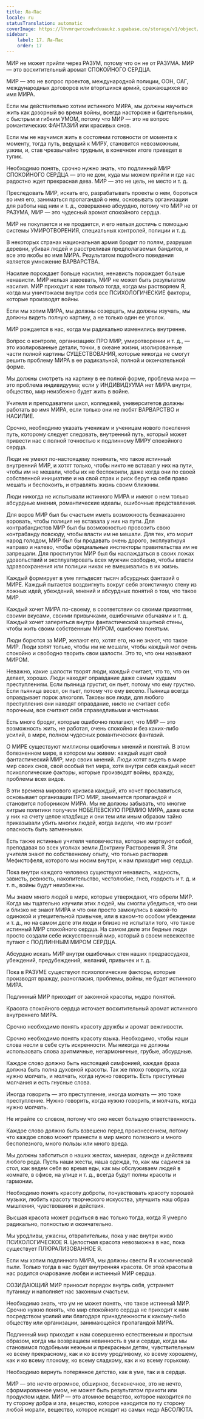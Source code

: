 ```yaml
---
title: Ла-Пас
locale: ru
statusTranslation: automatic
coverImage: https://lhvmrqwrcowdvduuaukz.supabase.co/storage/v1/object/public/strapi-uploads/small_cover-educacion-fundamental.webp-2d51a7828a2b1309555be27f7e2a61a0.webp
sidebar:
    label: 17. Ла-Пас
    order: 17
---
```

МИР не может прийти через РАЗУМ, потому что он не от РАЗУМА. МИР — это восхитительный аромат СПОКОЙНОГО СЕРДЦА.

МИР — это не вопрос проектов, международной полиции, ООН, ОАГ, международных договоров или вторгшихся армий, сражающихся во имя МИРА.

Если мы действительно хотим истинного МИРА, мы должны научиться жить как дозорный во время войны, всегда настороже и бдительными, с быстрым и гибким УМОМ, потому что МИР — это не вопрос романтических ФАНТАЗИЙ или красивых снов.

Если мы не научимся жить в состоянии готовности от момента к моменту, тогда путь, ведущий к МИРУ, становится невозможным, узким, и, став чрезвычайно трудным, в конечном итоге приведет в тупик.

Необходимо понять, срочно нужно знать, что подлинный МИР СПОКОЙНОГО СЕРДЦА — это не дом, куда мы можем прийти и где нас радостно ждет прекрасная дева. МИР — это не цель, не место и т. д.

Преследовать МИР, искать его, разрабатывать проекты о нем, бороться во имя его, заниматься пропагандой о нем, основывать организации для работы над ним и т. д., совершенно абсурдно, потому что МИР не от РАЗУМА, МИР — это чудесный аромат спокойного сердца.

МИР не покупается и не продается, и его нельзя достичь с помощью системы УМИРОТВОРЕНИЯ, специальных контролей, полиции и т. д.

В некоторых странах национальная армия бродит по полям, разрушая деревни, убивая людей и расстреливая предполагаемых бандитов, и все это якобы во имя МИРА. Результатом подобного поведения является умножение ВАРВАРСТВА.

Насилие порождает больше насилия, ненависть порождает больше ненависти. МИР нельзя завоевать, МИР не может быть результатом насилия. МИР приходит к нам только тогда, когда мы растворяем Я, когда мы уничтожаем внутри себя все ПСИХОЛОГИЧЕСКИЕ факторы, которые производят войны.

Если мы хотим МИРА, мы должны созерцать, мы должны изучать, мы должны видеть полную картину, а не только один ее уголок.

МИР рождается в нас, когда мы радикально изменились внутренне.

Вопрос о контроле, организациях ПРО МИР, умиротворении и т. д., — это изолированные детали, точки, в океане жизни, изолированные части полной картины СУЩЕСТВОВАНИЯ, которые никогда не смогут решить проблему МИРА в ее радикальной, полной и окончательной форме.

Мы должны смотреть на картину в ее полной форме, проблема мира — это проблема индивидуума; если у ИНДИВИДУУМА нет МИРА внутри, общество, мир неизбежно будет жить в войне.

Учителя и преподаватели школ, колледжей, университетов должны работать во имя МИРА, если только они не любят ВАРВАРСТВО и НАСИЛИЕ.

Срочно, необходимо указать ученикам и ученицам нового поколения путь, которому следует следовать, внутренний путь, который может привести нас с полной точностью к подлинному МИРУ спокойного сердца.

Люди не умеют по-настоящему понимать, что такое истинный внутренний МИР, и хотят только, чтобы никто не вставал у них на пути, чтобы им не мешали, чтобы их не беспокоили, даже когда они по своей собственной инициативе и на свой страх и риск берут на себя право мешать и беспокоить, и отравлять жизнь своим ближним.

Люди никогда не испытывали истинного МИРА и имеют о нем только абсурдные мнения, романтические идеалы, ошибочные представления.

Для воров МИР был бы счастьем иметь возможность безнаказанно воровать, чтобы полиция не вставала у них на пути. Для контрабандистов МИР был бы возможностью провозить свою контрабанду повсюду, чтобы власти им не мешали. Для тех, кто морит народ голодом, МИР был бы продавать очень дорого, эксплуатируя направо и налево, чтобы официальные инспекторы правительства им не запрещали. Для проституток МИР был бы наслаждаться в своих ложах удовольствий и эксплуатировать всех мужчин свободно, чтобы власти здравоохранения или полиции никак не вмешивались в их жизнь.

Каждый формирует в уме пятьдесят тысяч абсурдных фантазий о МИРЕ. Каждый пытается воздвигнуть вокруг себя эгоистичную стену из ложных идей, убеждений, мнений и абсурдных понятий о том, что такое МИР.

Каждый хочет МИРА по-своему, в соответствии со своими прихотями, своими вкусами, своими привычками, ошибочными обычаями и т. д. Каждый хочет запереться внутри фантастической защитной стены, чтобы жить своим собственным МИРОМ, ошибочно понятым.

Люди борются за МИР, желают его, хотят его, но не знают, что такое МИР. Люди хотят только, чтобы им не мешали, чтобы каждый мог очень спокойно и свободно творить свои шалости. Это то, что они называют МИРОМ.

Неважно, какие шалости творят люди, каждый считает, что то, что он делает, хорошо. Люди находят оправдание даже самым худшим преступлениям. Если пьяница грустит, он пьет, потому что ему грустно. Если пьяница весел, он пьет, потому что ему весело. Пьяница всегда оправдывает порок алкоголя. Таковы все люди, для любого преступления они находят оправдание, никто не считает себя порочным, все считают себя справедливыми и честными.

Есть много бродяг, которые ошибочно полагают, что МИР — это возможность жить, не работая, очень спокойно и без каких-либо усилий, в мире, полном чудесных романтических фантазий.

О МИРЕ существуют миллионы ошибочных мнений и понятий. В этом болезненном мире, в котором мы живем: каждый ищет свой фантастический МИР, мир своих мнений. Люди хотят видеть в мире мир своих снов, свой особый тип мира, хотя внутри себя каждый несет психологические факторы, которые производят войны, вражду, проблемы всех видов.

В эти времена мирового кризиса каждый, кто хочет прославиться, основывает организации ПРО МИР, занимается пропагандой и становится поборником МИРА. Мы не должны забывать, что многие хитрые политики получили НОБЕЛЕВСКУЮ ПРЕМИЮ МИРА, даже если у них на счету целое кладбище и они тем или иным образом тайно приказывали убить многих людей, когда видели, что им грозит опасность быть затменными.

Есть также истинные учителя человечества, которые жертвуют собой, преподавая во всех уголках земли Доктрину Растворения Я. Эти учителя знают по собственному опыту, что только растворив Мефистофеля, которого мы носим внутри, к нам приходит мир сердца.

Пока внутри каждого человека существуют ненависть, жадность, зависть, ревность, накопительство, честолюбие, гнев, гордость и т. д. и т. п., войны будут неизбежны.

Мы знаем много людей в мире, которые утверждают, что обрели МИР. Когда мы тщательно изучили этих людей, мы смогли убедиться, что они и близко не знают МИРА и что они просто замкнулись в какой-то одинокой и утешительной привычке, или в каком-то особом убеждении и т. д., но на самом деле эти люди и близко не испытали того, что такое истинный МИР спокойного сердца. На самом деле эти бедные люди просто создали себе искусственный мир, который в своем невежестве путают с ПОДЛИННЫМ МИРОМ СЕРДЦА.

Абсурдно искать МИР внутри ошибочных стен наших предрассудков, убеждений, предубеждений, желаний, привычек и т. д.

Пока в РАЗУМЕ существуют психологические факторы, которые производят вражду, разногласия, проблемы, войны, не будет истинного МИРА.

Подлинный МИР приходит от законной красоты, мудро понятой.

Красота спокойного сердца источает восхитительный аромат истинного внутреннего МИРА.

Срочно необходимо понять красоту дружбы и аромат вежливости.

Срочно необходимо понять красоту языка. Необходимо, чтобы наши слова несли в себе суть искренности. Мы никогда не должны использовать слова аритмичные, негармоничные, грубые, абсурдные.

Каждое слово должно быть настоящей симфонией, каждая фраза должна быть полна духовной красоты. Так же плохо говорить, когда нужно молчать, и молчать, когда нужно говорить. Есть преступные молчания и есть гнусные слова.

Иногда говорить — это преступление, иногда молчать — это тоже преступление. Нужно говорить, когда нужно говорить, и молчать, когда нужно молчать.

Не играйте со словом, потому что оно несет большую ответственность.

Каждое слово должно быть взвешено перед произнесением, потому что каждое слово может принести в мир много полезного и много бесполезного, много пользы или много вреда.

Мы должны заботиться о наших жестах, манерах, одежде и действиях любого рода. Пусть наши жесты, наша одежда, то, как мы садимся за стол, как ведем себя во время еды, как мы обслуживаем людей в комнате, в офисе, на улице и т. д., всегда будут полны красоты и гармонии.

Необходимо понять красоту доброты, почувствовать красоту хорошей музыки, любить красоту творческого искусства, улучшить наш образ мышления, чувствования и действия.

Высшая красота может родиться в нас только тогда, когда Я умерло радикально, полностью и окончательно.

Мы уродливы, ужасны, отвратительны, пока у нас внутри живо ПСИХОЛОГИЧЕСКОЕ Я. Целостная красота невозможна в нас, пока существует ПЛЮРАЛИЗОВАННОЕ Я.

Если мы хотим подлинного МИРА, мы должны свести Я к космической пыли. Только тогда в нас будет внутренняя красота. От этой красоты в нас родится очарование любви и истинный МИР сердца.

СОЗИДАЮЩИЙ МИР приносит порядок внутрь себя, устраняет путаницу и наполняет нас законным счастьем.

Необходимо знать, что ум не может понять, что такое истинный МИР. Срочно нужно понять, что мир спокойного сердца не приходит к нам посредством усилий или благодаря принадлежности к какому-либо обществу или организации, занимающейся пропагандой МИРА.

Подлинный мир приходит к нам совершенно естественным и простым образом, когда мы возвращаем невинность в ум и сердце, когда мы становимся подобными нежным и прекрасным детям, чувствительным ко всему прекрасному, как и ко всему уродливому, ко всему хорошему, как и ко всему плохому, ко всему сладкому, как и ко всему горькому.

Необходимо вернуть потерянное детство, как в уме, так и в сердце.

МИР — это нечто огромное, обширное, бесконечное, это не нечто, сформированное умом, не может быть результатом прихоти или продуктом идеи. МИР — это атомное вещество, которое находится по ту сторону добра и зла, вещество, которое находится по ту сторону любой морали, вещество, которое исходит из самых недр АБСОЛЮТА.

